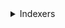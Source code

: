 <details>
  <summary>Indexers</summary>

- AlphaRatio
- AnimeBytes
- BeyondHD
- Broadcasthenet
- DanishBytes
- DigitalCore
- Empornium
- FileList
- GazelleGames
- HD-Torrents
- HDBits
- IPTorrents
- Morethantv
- MyAnonamouse
- Milkie
- Nebulance
- Norbits
- Orpheus
- Passthepopcorn
- Redacted
- RevolutionTT
- SuperBits
- TorrentBytes
- TorrentDay
- TorrentDB
- TorrentLeech
- TorrentSeeds
- TorrentSyndikat
- TranceTraffic
- UHDBits

</details>
